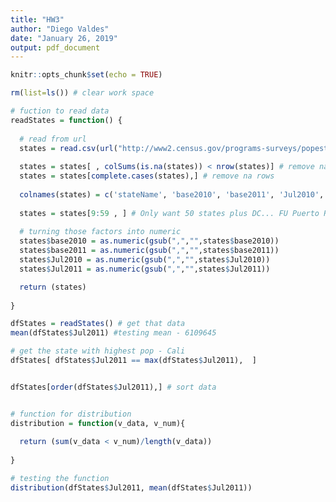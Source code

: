 ```yaml
---
title: "HW3"
author: "Diego Valdes"
date: "January 26, 2019"
output: pdf_document
---
```


```r
knitr::opts_chunk$set(echo = TRUE)
```

```r
rm(list=ls()) # clear work space

# fuction to read data
readStates = function() {
  
  # read from url
  states = read.csv(url("http://www2.census.gov/programs-surveys/popest/tables/2010-2011/state/totals/nst-est2011-01.csv"))
  
  states = states[ , colSums(is.na(states)) < nrow(states)] # remove na cols
  states = states[complete.cases(states),] # remove na rows
  
  colnames(states) = c('stateName', 'base2010', 'base2011', 'Jul2010', 'Jul2011') # name cols
  
  states = states[9:59 , ] # Only want 50 states plus DC... FU Puerto Rico
  
  # turning those factors into numeric
  states$base2010 = as.numeric(gsub(",","",states$base2010))
  states$base2011 = as.numeric(gsub(",","",states$base2011))
  states$Jul2010 = as.numeric(gsub(",","",states$Jul2010))
  states$Jul2011 = as.numeric(gsub(",","",states$Jul2011))

  return (states)
    
}

dfStates = readStates() # get that data
mean(dfStates$Jul2011) #testing mean - 6109645

# get the state with highest pop - Cali
dfStates[ dfStates$Jul2011 == max(dfStates$Jul2011),  ]


dfStates[order(dfStates$Jul2011),] # sort data


# function for distribution
distribution = function(v_data, v_num){
  
  return (sum(v_data < v_num)/length(v_data))
  
}

# testing the function
distribution(dfStates$Jul2011, mean(dfStates$Jul2011))

```
